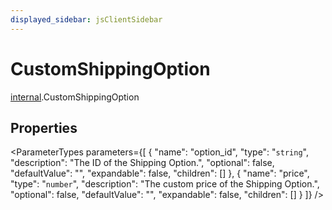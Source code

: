 ```yaml
---
displayed_sidebar: jsClientSidebar
---
```



# CustomShippingOption

[internal](../../modules/internal.mdx).CustomShippingOption

## Properties

<ParameterTypes parameters={[
  {
    "name": "option_id",
    "type": "`string`",
    "description": "The ID of the Shipping Option.",
    "optional": false,
    "defaultValue": "",
    "expandable": false,
    "children": []
  },
  {
    "name": "price",
    "type": "`number`",
    "description": "The custom price of the Shipping Option.",
    "optional": false,
    "defaultValue": "",
    "expandable": false,
    "children": []
  }
]} />
